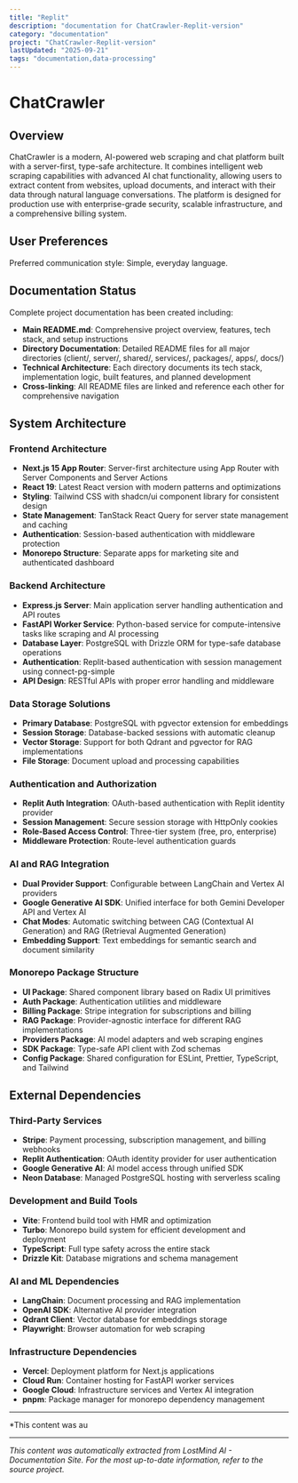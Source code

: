 ```yaml
---
title: "Replit"
description: "documentation for ChatCrawler-Replit-version"
category: "documentation"
project: "ChatCrawler-Replit-version"
lastUpdated: "2025-09-21"
tags: "documentation,data-processing"
---
```


# ChatCrawler

## Overview

ChatCrawler is a modern, AI-powered web scraping and chat platform built with a server-first, type-safe architecture. It combines intelligent web scraping capabilities with advanced AI chat functionality, allowing users to extract content from websites, upload documents, and interact with their data through natural language conversations. The platform is designed for production use with enterprise-grade security, scalable infrastructure, and a comprehensive billing system.

## User Preferences

Preferred communication style: Simple, everyday language.

## Documentation Status

Complete project documentation has been created including:
- **Main README.md**: Comprehensive project overview, features, tech stack, and setup instructions
- **Directory Documentation**: Detailed README files for all major directories (client/, server/, shared/, services/, packages/, apps/, docs/)
- **Technical Architecture**: Each directory documents its tech stack, implementation logic, built features, and planned development
- **Cross-linking**: All README files are linked and reference each other for comprehensive navigation

## System Architecture

### Frontend Architecture
- **Next.js 15 App Router**: Server-first architecture using App Router with Server Components and Server Actions
- **React 19**: Latest React version with modern patterns and optimizations
- **Styling**: Tailwind CSS with shadcn/ui component library for consistent design
- **State Management**: TanStack React Query for server state management and caching
- **Authentication**: Session-based authentication with middleware protection
- **Monorepo Structure**: Separate apps for marketing site and authenticated dashboard

### Backend Architecture
- **Express.js Server**: Main application server handling authentication and API routes
- **FastAPI Worker Service**: Python-based service for compute-intensive tasks like scraping and AI processing
- **Database Layer**: PostgreSQL with Drizzle ORM for type-safe database operations
- **Authentication**: Replit-based authentication with session management using connect-pg-simple
- **API Design**: RESTful APIs with proper error handling and middleware

### Data Storage Solutions
- **Primary Database**: PostgreSQL with pgvector extension for embeddings
- **Session Storage**: Database-backed sessions with automatic cleanup
- **Vector Storage**: Support for both Qdrant and pgvector for RAG implementations
- **File Storage**: Document upload and processing capabilities

### Authentication and Authorization
- **Replit Auth Integration**: OAuth-based authentication with Replit identity provider
- **Session Management**: Secure session storage with HttpOnly cookies
- **Role-Based Access Control**: Three-tier system (free, pro, enterprise)
- **Middleware Protection**: Route-level authentication guards

### AI and RAG Integration
- **Dual Provider Support**: Configurable between LangChain and Vertex AI providers
- **Google Generative AI SDK**: Unified interface for both Gemini Developer API and Vertex AI
- **Chat Modes**: Automatic switching between CAG (Contextual AI Generation) and RAG (Retrieval Augmented Generation)
- **Embedding Support**: Text embeddings for semantic search and document similarity

### Monorepo Package Structure
- **UI Package**: Shared component library based on Radix UI primitives
- **Auth Package**: Authentication utilities and middleware
- **Billing Package**: Stripe integration for subscriptions and billing
- **RAG Package**: Provider-agnostic interface for different RAG implementations
- **Providers Package**: AI model adapters and web scraping engines
- **SDK Package**: Type-safe API client with Zod schemas
- **Config Package**: Shared configuration for ESLint, Prettier, TypeScript, and Tailwind

## External Dependencies

### Third-Party Services
- **Stripe**: Payment processing, subscription management, and billing webhooks
- **Replit Authentication**: OAuth identity provider for user authentication
- **Google Generative AI**: AI model access through unified SDK
- **Neon Database**: Managed PostgreSQL hosting with serverless scaling

### Development and Build Tools
- **Vite**: Frontend build tool with HMR and optimization
- **Turbo**: Monorepo build system for efficient development and deployment
- **TypeScript**: Full type safety across the entire stack
- **Drizzle Kit**: Database migrations and schema management

### AI and ML Dependencies
- **LangChain**: Document processing and RAG implementation
- **OpenAI SDK**: Alternative AI provider integration
- **Qdrant Client**: Vector database for embeddings storage
- **Playwright**: Browser automation for web scraping

### Infrastructure Dependencies
- **Vercel**: Deployment platform for Next.js applications
- **Cloud Run**: Container hosting for FastAPI worker services
- **Google Cloud**: Infrastructure services and Vertex AI integration
- **pnpm**: Package manager for monorepo dependency management

---
*This content was au

---
*This content was automatically extracted from LostMind AI - Documentation Site. For the most up-to-date information, refer to the source project.*
